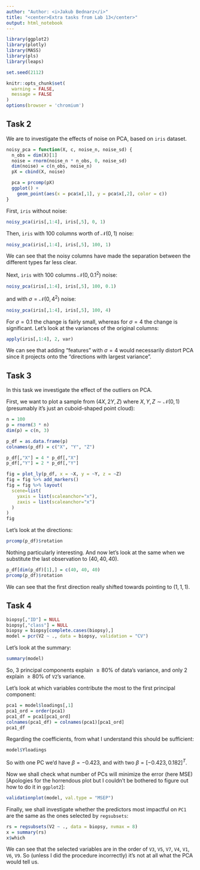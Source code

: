 ```yaml
---
author: "Author: <i>Jakub Bednarz</i>"
title: "<center>Extra tasks from Lab 13</center>"
output: html_notebook
---
```


``` r
library(ggplot2)
library(plotly)
library(MASS)
library(pls)
library(leaps)

set.seed(2112)

knitr::opts_chunk$set(
  warning = FALSE, 
  message = FALSE
)
options(browser = 'chromium')
```

## Task 2
We are to investigate the effects of noise on PCA, based on `iris` dataset.

``` r
noisy_pca = function(X, c, noise_n, noise_sd) {
  n_obs = dim(X)[1]
  noise = rnorm(noise_n * n_obs, 0, noise_sd)
  dim(noise) = c(n_obs, noise_n)
  pX = cbind(X, noise)

  pca = prcomp(pX)
  ggplot() +
    geom_point(aes(x = pca$x[,1], y = pca$x[,2], color = c))
}
```

First, `iris` without noise:
``` r
noisy_pca(iris[,1:4], iris[,5], 0, 1)
```

Then, `iris` with 100 columns worth of $\mathcal{N}(0, 1)$ noise:
``` r
noisy_pca(iris[,1:4], iris[,5], 100, 1)
```

We can see that the noisy columns have made the separation between the different types far less clear.

Next, `iris` with 100 columns $\mathcal{N}(0, 0.1^2)$ noise:
``` r
noisy_pca(iris[,1:4], iris[,5], 100, 0.1)
```

and with $\sigma = \mathcal{N}(0, 4^2)$ noise:
``` r
noisy_pca(iris[,1:4], iris[,5], 100, 4)
```

For $\sigma = 0.1$ the change is fairly small, whereas for $\sigma = 4$ the change is significant. Let's look at the variances of the original columns:
``` r
apply(iris[,1:4], 2, var)
```

We can see that adding "features" with $\sigma = 4$ would necessarily distort PCA since it projects onto the "directions with largest variance".

## Task 3
In this task we investigate the effect of the outliers on PCA.

First, we want to plot a sample from $(4X, 2Y, Z)$ where $X, Y, Z \sim \mathcal{N}(0, 1)$ (presumably it's just an cuboid-shaped point cloud):
``` r
n = 100
p = rnorm(3 * n)
dim(p) = c(n, 3)

p_df = as.data.frame(p)
colnames(p_df) = c("X", "Y", "Z")

p_df[,"X"] = 4 * p_df[,"X"]
p_df[,"Y"] = 2 * p_df[,"Y"]

fig = plot_ly(p_df, x = ~X, y = ~Y, z = ~Z)
fig = fig %>% add_markers()
fig = fig %>% layout(
  scene=list(
    yaxis = list(scaleanchor="x"),
    zaxis = list(scaleanchor="x")
  )
)
fig
```

Let's look at the directions:
``` r
prcomp(p_df)$rotation
```

Nothing particularly interesting. And now let's look at the same when we substitute the last observation to $(40, 40, 40)$.
``` r
p_df[dim(p_df)[1],] = c(40, 40, 40)
prcomp(p_df)$rotation
```

We can see that the first direction really shifted towards pointing to $(1, 1, 1)$.

## Task 4
``` r
biopsy[,"ID"] = NULL
biopsy[,"class"] = NULL
biopsy = biopsy[complete.cases(biopsy),]
model = pcr(V2 ~ ., data = biopsy, validation = "CV")
```

Let's look at the summary:
``` r
summary(model)
```

So, 3 principal components explain $\geq 80\%$ of data's variance, and only 2 explain $\geq 80\%$ of `V2`'s variance.

Let's look at which variables contribute the most to the first principal component:
``` r
pca1 = model$loadings[,1]
pca1_ord = order(pca1)
pca1_df = pca1[pca1_ord]
colnames(pca1_df) = colnames(pca1)[pca1_ord]
pca1_df
```

Regarding the coefficients, from what I understand this should be sufficient:
``` r
model$Yloadings
```

So with one PC we'd have $\beta = -0.423$, and with two $\beta = [-0.423, 0.182]^T$.

Now we shall check what number of PCs will minimize the error (here MSE) [Apologies for the horrendous plot but I couldn't be bothered to figure out how to do it in `ggplot2`]:
``` r
validationplot(model, val.type = "MSEP")
```

Finally, we shall investigate whether the predictors most impactful on `PC1` are the same as the ones selected by `regsubsets`:
``` r
rs = regsubsets(V2 ~ ., data = biopsy, nvmax = 8)
x = summary(rs)
x$which
```

We can see that the selected variables are in the order of `V3`, `V5`, `V7`, `V4`, `V1`, `V6`, `V9`. So (unless I did the procedure incorrectly) it's not at all what the PCA would tell us.